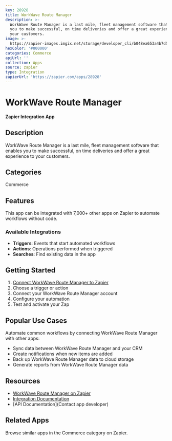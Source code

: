 ```yaml
---
key: 28928
title: WorkWave Route Manager
description: >-
  WorkWave Route Manager is a last mile, fleet management software that enables
  you to make successful, on time deliveries and offer a great experience to
  your customers.
image: >-
  https://zapier-images.imgix.net/storage/developer_cli/b048ea653a4b7d51ea71dafe31c16384.png?auto=format%2Ccompress&ixlib=python-3.0.0&q=50
hexColor: '#000000'
categories: Commerce
apiUrl: ''
collection: Apps
source: zapier
type: Integration
zapierUrl: 'https://zapier.com/apps/28928'
---
```

# WorkWave Route Manager

**Zapier Integration App**

## Description

WorkWave Route Manager is a last mile, fleet management software that enables you to make successful, on time deliveries and offer a great experience to your customers.

## Categories

Commerce

## Features

This app can be integrated with 7,000+ other apps on Zapier to automate workflows without code.

### Available Integrations

- **Triggers**: Events that start automated workflows
- **Actions**: Operations performed when triggered
- **Searches**: Find existing data in the app

## Getting Started

1. [Connect WorkWave Route Manager to Zapier](https://zapier.com/apps/28928)
2. Choose a trigger or action
3. Connect your WorkWave Route Manager account
4. Configure your automation
5. Test and activate your Zap

## Popular Use Cases

Automate common workflows by connecting WorkWave Route Manager with other apps:

- Sync data between WorkWave Route Manager and your CRM
- Create notifications when new items are added
- Back up WorkWave Route Manager data to cloud storage
- Generate reports from WorkWave Route Manager data

## Resources

- [WorkWave Route Manager on Zapier](https://zapier.com/apps/28928)
- [Integration Documentation](https://zapier.com/apps/28928/integrations)
- [API Documentation](Contact app developer)

## Related Apps

Browse similar apps in the Commerce category on Zapier.

